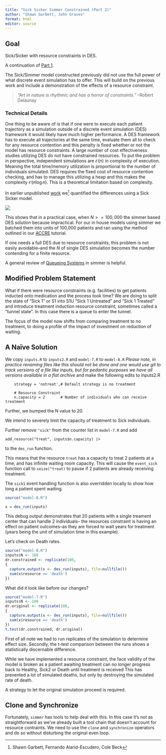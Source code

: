 ```yaml
---
title: "Sick Sicker Simmer Constrained (Part 2)"
author: "Shawn Garbett, John Graves"
format: html
editor: source
---
```


## Goal

Sick/Sicker with resource constraints in DES.

A continuation of [Part 1](http://htmlpreview.github.io/?https://github.com/spgarbet/sick_sicker_des/master/Sick_Sicker_Simmer_DES.html).

The Sick/Simmer model constructed previously did not use the full power of
what discrete event simulation has to offer. This will build on the previous
work and include a demonstration of the effects of a resource constraint.

> *"Art in nature is rhythmic and has a horror of constraints."* --Robert Delaunay

### Technical Details

One thing to be aware of is that if one were to execute each patient trajectory
as a simulation outside of a discrete event simulation (DES) framework it would
likely have much higher performance. A DES framework has to execute all trajectories
at the same time, evaluate them all to check for any resource contention and this
penalty is fixed whether or not the model has resource constraints. A large
number of cost effectiveness studies utilizing DES do not have constrained
resources. To put the problem in perspective, independent simulations are
$\mathcal{O}(n)$ in complexity of execution. Meaning the total time/memory
utilization is proportional to the number of individuals simulated. DES
requires the fixed cost of resource contention checking, and has to manage this
utilizing a heap and this makes the complexity $\mathcal{O}(n \log n)$. This is
a theoretical limitation based on complexity.

In earlier unpublished [work](https://github.com/spgarbet/sick_sicker_des) we^[Shawn Garbett, Fernando Alarid-Escudero, Cole Beck] quantified the differences using a Sick Sicker model.

![](des_versus_dt.png)

This shows that in a practical case, when $N >= 100,000$ the 
simmer based DES solution because impractical. For our in house
models using simmer we batched them into units of 100,000 
patients and ran using the method outlined in our
[ACCRE](https://github.com/vubiostat/accre_tutorial) tutorial.

If one needs a full DES due to resource constraints, this problem is not
easily avoidable--and the $N$ of single DES simulation becomes the number contending
for a finite resource.

A general review of [Queueing Systems](https://r-simmer.org/articles/simmer-06-queueing) 
in simmer is helpful. 

## Modified Problem Statement

What if there were resource constraints (e.g. facilities) to get patients 
inducted onto medication and the process took time? We are doing to split 
the state of "Sick 1" or S1 into S1U "Sick 1 Untreated" and "Sick 1 Treated"
and introduce treatment induction resource constraint, sometimes called 
a "tunnel state". In this case there is a queue to enter the tunnel. 

The focus of the model now shifts from comparing treatment to no treatment, to 
doing a profile of the impact of investment on reduction of waiting. 

## A Naïve Solution

We copy `inputs.R` to `inputs2.R` and `model-7.R` to `model-8.R`
_Please note, in practice renaming files like
this should not be done and one would use git to track versions of a file like
inputs, but for pedantic purposes we have all versions available in a flat 
archive_ and make the following edits to inputs2.R


```
    strategy = 'notreat',# Default strategy is no treatment
    
    # Resource Constraint
    n.capacity = 2       # Number of individuals who can receive treatment
```

Further, we bumped the N value to 20. 

We intend to severely limit the capacity of treatment to Sick individuals. 

Further remove `"sick"` from the counter list in `model-7.R` and add

```
add_resource("treat", inputs$n.capacity) |>
```

to the `des_run` function.

This means that the resource `treat` has a capacity to treat 2 patients at a
time, and has infinite waiting room capacity. This will cause the `event_sick`
function call to `seize("treat)` to pause if 2 patients are already
receiving treatment. 

The `sick1` event handling function is also overridden locally to show how
long a patient spent waiting.

```r
source("model-8.R")

x = des_run(inputs)
```

This debug output demonstrates that 20 patients with a single treament center
that can handle 2 individuals-- the resources constraint is having an effect
on patient outcomes--as they are forced to wait years for treatment (years being
the unit of simulation time in this example).

Let's check on Death rates. 

```r
source("model-8.R")
inputs$N <- 100
dr.constrained <- replicate(100,
{
  capture.output(x <- des_run(inputs), file=nullfile())
  sum(x$resource == 'death')
})

```

What did it look like before our changes?

```r
source("model-7.R")
inputs$N <- 100
dr.original <- replicate(100,
{
  capture.output(x <- des_run(inputs), file=nullfile())
  sum(x$resource == 'death')
})
t.test(dr.constrained, dr.original)
```

First of all note we had to run replicates of the simulation to determine
effect size. Secondly, the t-test comparison between the runs shows
a statistically discernable difference. 

While we have implemented a resource constraint, the face validity of the model
is broken as a patient awaiting treatment 
can no longer progress back to Healthy, Sick2 or Death until treatment is
received This has prevented a lot of simulated deaths, but only
by destroying the simulated rate of death.

A strategy to let the original simulation proceed is required.

## Clone and Synchronize

Fortunately, `simmer` has tools to help deal with this. In this case it's 
not as straightforward as we've already built a tool chain that doesn't
account for resource contraints. We need to use the `clone` and `synchronize`
operators and do so without disturbing the original even loop.
